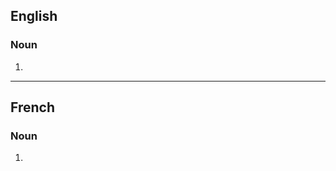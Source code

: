 ==English==

===Noun===
{{head|en|noun form}}

# {{plural of|en|midinette}}

----

==French==

===Noun===
{{head|fr|noun plural form|g=f}}

# {{plural of|fr|midinette}}